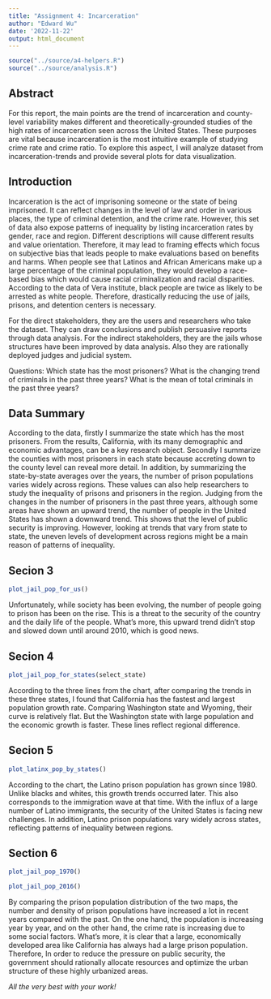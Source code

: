 ```yaml
---
title: "Assignment 4: Incarceration"
author: "Edward Wu"
date: '2022-11-22'
output: html_document
---
```


```r
source("../source/a4-helpers.R")
source("../source/analysis.R")
```

## Abstract
For this report, the main points are the trend of incarceration and county-level variability makes different and theoretically-grounded studies of the high rates of incarceration seen across the United States. These purposes are vital because incarceration is the most intuitive example of studying crime rate and crime ratio. To explore this aspect, I will analyze dataset from incarceration-trends and provide several plots for data visualization.

## Introduction 
Incarceration is the act of imprisoning someone or the state of being imprisoned. It can reflect changes in the level of law and order in various places, the type of criminal detention, and the crime rate. However, this set of data also expose patterns of inequality by listing incarceration rates by gender, race and region. Different descriptions will cause different results and value orientation. Therefore, it may lead to framing effects which focus on subjective bias that leads people to make evaluations based on benefits and harms. When people see that Latinos and African Americans make up a large percentage of the criminal population, they would develop a race-based bias which would cause racial criminalization and racial disparities. According to the data of Vera institute, black people are twice as likely to be arrested as white people. Therefore, drastically reducing the use of jails, prisons, and detention centers is necessary.

For the direct stakeholders, they are the users and researchers who take the dataset. They can draw conclusions and publish persuasive reports through data analysis. For the indirect stakeholders, they are the jails whose structures have been improved by data analysis. Also they are rationally deployed judges and judicial system.

Questions:
Which state has the most prisoners?
What is the changing trend of criminals in the past three years?
What is the mean of total criminals in the past three years?

## Data Summary 
According to the data, firstly I summarize the state which has the most prisoners. From the results, California, with its many demographic and economic advantages, can be a key research object. Secondly I summarize the counties with most prisoners in each state because accreting down to the county level can reveal more detail. In addition, by summarizing the state-by-state averages over the years, the number of prison populations varies widely across regions. These values can also help researchers to study the inequality of prisons and prisoners in the region. Judging from the changes in the number of prisoners in the past three years, although some areas have shown an upward trend, the number of people in the United States has shown a downward trend. This shows that the level of public security is improving. However, looking at trends that vary from state to state, the uneven levels of development across regions might be a main reason of patterns of inequality. 

## Secion 3
```r
plot_jail_pop_for_us()
```

Unfortunately, while society has been evolving, the number of people going to prison has been on the rise. This is a threat to the security of the country and the daily life of the people. What's more, this upward trend didn't stop and slowed down until around 2010, which is good news.

## Secion 4
```r
plot_jail_pop_for_states(select_state)
```

According to the three lines from the chart, after comparing the trends in these three states, I found that California has the fastest and largest population growth rate. Comparing Washington state and Wyoming, their curve is relatively flat. But the Washington state with large population and the economic growth is faster. These lines reflect regional difference.

## Secion 5
``` r
plot_latinx_pop_by_states()
```

According to the chart, the Latino prison population has grown since 1980. Unlike blacks and whites, this growth trends occurred later. This also corresponds to the immigration wave at that time. With the influx of a large number of Latino immigrants, the security of the United States is facing new challenges. In addition, Latino prison populations vary widely across states, reflecting patterns of inequality between regions.

## Section 6
``` r
plot_jail_pop_1970()
```

``` r
plot_jail_pop_2016()
```

By comparing the prison population distribution of the two maps, the number and density of prison populations have increased a lot in recent years compared with the past. On the one hand, the population is increasing year by year, and on the other hand, the crime rate is increasing due to some social factors. What's more, it is clear that a large, economically developed area like California has always had a large prison population. Therefore, In order to reduce the pressure on public security, the government should rationally allocate resources and optimize the urban structure of these highly urbanized areas.


_All the very best with your work!_

